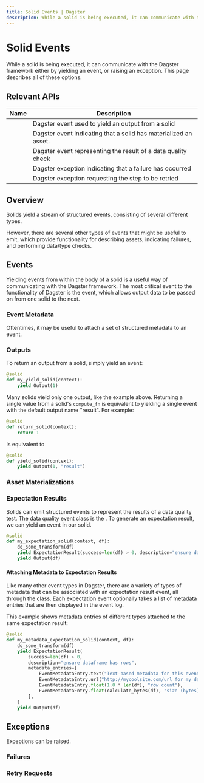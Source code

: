 ```yaml
---
title: Solid Events | Dagster
description: While a solid is being executed, it can communicate with the Dagster framework either by yielding an event, or raising an exception. This page describes all of these options.
---
```


# Solid Events

While a solid is being executed, it can communicate with the Dagster framework either by yielding an event, or raising an exception. This page describes all of these options.

## Relevant APIs

| Name                                       | Description                                                      |
| ------------------------------------------ | ---------------------------------------------------------------- |
| <PyObject object="Output"  />              | Dagster event used to yield an output from a solid               |
| <PyObject object="AssetMaterialization" /> | Dagster event indicating that a solid has materialized an asset. |
| <PyObject object="ExpectationResult" />    | Dagster event representing the result of a data quality check    |
| <PyObject object="Failure"  />             | Dagster exception indicating that a failure has occurred         |
| <PyObject object="RetryRequested"  />      | Dagster exception requesting the step to be retried              |

## Overview

Solids yield a stream of structured events, consisting of several different types.

However, there are several other types of events that might be useful to emit, which provide functionality for describing assets, indicating failures, and performing data/type checks.

## Events

Yielding events from within the body of a solid is a useful way of communicating with the Dagster framework. The most critical event to the functionality of Dagster is the <PyObject object="Output"/> event, which allows output data to be passed on from one solid to the next.

### Event Metadata

Oftentimes, it may be useful to attach a set of structured metadata to an event.

### Outputs

To return an output from a solid, simply yield an <PyObject object="Output"/> event:

```python file=/concepts/solids_pipelines/solid_events.py startafter=start_solid_output_0 endbefore=end_solid_output_0
@solid
def my_yield_solid(context):
    yield Output(1)
```

Many solids yield only one output, like the example above. Returning a single value from a solid's `compute_fn` is equivalent to yielding a single <PyObject object="Output"/> event with the default output name "result". For example:

```python file=/concepts/solids_pipelines/solid_events.py startafter=start_solid_output_1 endbefore=end_solid_output_1
@solid
def return_solid(context):
    return 1
```

Is equivalent to

```python file=/concepts/solids_pipelines/solid_events.py startafter=start_solid_output_2 endbefore=end_solid_output_2
@solid
def yield_solid(context):
    yield Output(1, "result")
```

### Asset Materializations

<TODO />

### Expectation Results

Solids can emit structured events to represent the results of a data quality test. The data quality event class is the <PyObject object="ExpectationResult" />. To generate an expectation result, we can yield an <PyObject object="ExpectationResult" /> event in our solid.

```python
@solid
def my_expectation_solid(context, df):
    do_some_transform(df)
    yield ExpectationResult(success=len(df) > 0, description="ensure dataframe has rows")
    yield Output(df)
```

#### Attaching Metadata to Expectation Results

Like many other event types in Dagster, there are a variety of types of metadata that can be associated with an expectation result event, all through the <PyObject object="EventMetadataEntry"/> class. Each expectation event optionally takes a list of metadata entries that are then displayed in the event log.

This example shows metadata entries of different types attached to the same expectation result:

```python file=/concepts/solids_pipelines/solid_events.py startafter=start_metadata_expectation_solid endbefore=end_metadata_expectation_solid
@solid
def my_metadata_expectation_solid(context, df):
    do_some_transform(df)
    yield ExpectationResult(
        success=len(df) > 0,
        description="ensure dataframe has rows",
        metadata_entries=[
            EventMetadataEntry.text("Text-based metadata for this event", label="text_metadata"),
            EventMetadataEntry.url("http://mycoolsite.com/url_for_my_data", label="dashboard_url"),
            EventMetadataEntry.float(1.0 * len(df), "row count"),
            EventMetadataEntry.float(calculate_bytes(df), "size (bytes)"),
        ],
    )
    yield Output(df)
```

## Exceptions

Exceptions can be raised.

### Failures

<TODO />

### Retry Requests

<TODO />
